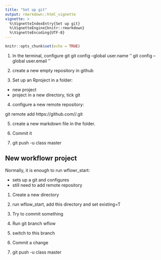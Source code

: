 ```yaml
---
title: "Set up git"
output: rmarkdown::html_vignette
vignette: >
  %\VignetteIndexEntry{Set up git}
  %\VignetteEngine{knitr::rmarkdown}
  %\VignetteEncoding{UTF-8}
---
```


```r
knitr::opts_chunk$set(echo = TRUE)
```

1. In the terminal, configure git
git config --global user.name ''
git config --global user.email ''

2. create a new empty repository in github


3. Set up an Rproject in a folder:

* new project
* project in a new directory, tick git

4. configure a new remote repository:

git remote add <name> https://github.com/<user>/<repo>.git

5. create a new markdown file in the folder. 

6. Commit it

7. git push -u class master


## New workflowr project

Normally, it is enough to run wflowr_start:

* sets up a git and configures
* still need to add remote repository

1. Create a new directory

2. run wflow_start, add this directory and set existing=T

3. Try to commit something

4. Run  git branch wflow  <b0dc973>

5. switch to this branch

6. Commit a change

7.  git push -u class master
